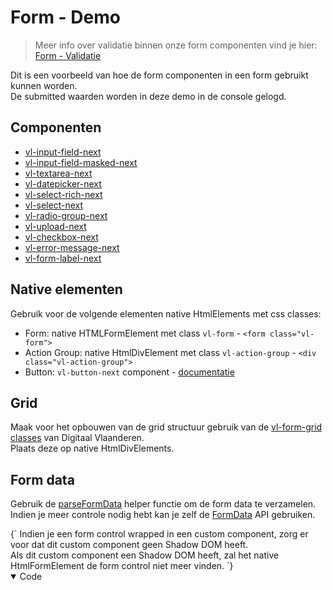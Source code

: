 
# Form - Demo
> Meer info over validatie binnen onze form componenten vind je hier: [Form - Validatie](/docs/ontwerp-form-validation--documentatie)

Dit is een voorbeeld van hoe de form componenten in een form gebruikt kunnen worden.<br/>
De submitted waarden worden in deze demo in de console gelogd.

## Componenten

- [vl-input-field-next](/docs/form-next-input-field--documentatie)
- [vl-input-field-masked-next](/docs/form-next-input-field-masked--documentatie)
- [vl-textarea-next](/docs/form-next-textarea--documentatie)
- [vl-datepicker-next](/docs/form-next-datepicker--documentatie)
- [vl-select-rich-next](/docs/form-next-select-rich--documentatie)
- [vl-select-next](/docs/form-next-select--documentatie)
- [vl-radio-group-next](/docs/form-next-radio-group--documentatie)
- [vl-upload-next](/docs/form-next-upload--documentatie)
- [vl-checkbox-next](/docs/form-next-checkbox--documentatie)
- [vl-error-message-next](/docs/form-next-error-message--documentatie)
- [vl-form-label-next](/docs/form-next-form-label--documentatie)

## Native elementen

Gebruik voor de volgende elementen native HtmlElements met css classes:
- Form: native HTMLFormElement met class `vl-form` - `<form class="vl-form">`
- Action Group: native HtmlDivElement met class `vl-action-group` - `<div class="vl-action-group">`
- Button: `vl-button-next` component - [documentatie](/docs/components-next-button--documentatie)

## Grid

Maak voor het opbouwen van de grid structuur gebruik van de [vl-form-grid classes](https://overheid.vlaanderen.be/webuniversum/v3/documentation/form-grid) van Digitaal Vlaanderen.<br/>
Plaats deze op native HtmlDivElements.

## Form data

Gebruik de [parseFormData](/docs/ontwerp-form-form-data--documentatie) helper functie om de form data te verzamelen.<br/>
Indien je meer controle nodig hebt kan je zelf de [FormData](https://developer.mozilla.org/en-US/docs/Web/API/FormData) API gebruiken.

<CustomDocAlert type="warning">
{`
    Indien je een form control wrapped in een custom component, zorg er voor dat dit custom component geen Shadow DOM
    heeft.<br/>
    Als dit custom component een Shadow DOM heeft, zal het native HtmlFormElement de form control niet meer vinden.
`}
</CustomDocAlert>

<Canvas of={formDemoStories.Demo} sourceState='none'/>

<details open>
    <summary>Code</summary>
    <Source code={formDemoSource} language="ts" dark={true}/>
</details>


